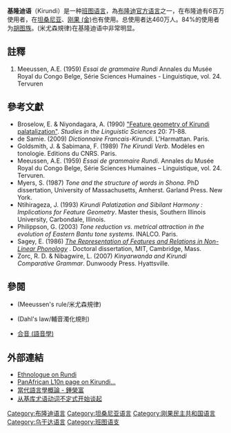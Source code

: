 {{noteTA
|T=zh:基隆迪语; zh-cn:基隆迪语; zh-tw:克倫地語;
|1=zh:基隆迪; zh-cn:基隆迪; zh-tw:克倫地;
|2=zh-cn:基隆迪; zh-tw:克倫地;
}}
{{Infobox language
|name=克倫地語
|nativename=Ikirundi
|states={{flag|Burundi}}<br>{{flag|Uganda}}
|region=[[中部非洲|中部非洲]]
|speakers= 870萬人 {{citation needed|date=November 2011}}(2011年)<br />485萬人(1986年)
|date=2011
|speakers2=485萬人(1986年)
|ethnicity=[[胡圖族|胡圖族]]，[[圖西族|圖西族]]及[[特瓦族|特瓦族]]
|familycolor=Niger-Congo
|fam2=[[大西洋-刚果语族|大西洋-刚果语族]]
|fam3=[[Benue–Congo_languages|Benue–Congo]]
|fam4=[[Bantoid_languages|Bantoid]]
|fam5=[[Bantu_languages|Bantu]]
|fam6=[[Northeast_Bantu|Northeast Bantu]]
|fam7=[[Great_Lakes_Bantu|Great Lakes Bantu]]
|fam8=[[Ruanda-Rundi|Ruanda-Rundi]] (D62)
|nation={{flag|Burundi}}
|iso1=rn
|iso2=run
|iso3=run
|notice=IPA}}

'''基隆迪语'''（Kirundi）是一种[[班图语支|班图语言]]，為[[布隆迪|布隆迪]][[官方语言|官方语言]]之一，在布隆迪有6百万使用者，在[[坦桑尼亚|坦桑尼亚]]、[[刚果_(金)|刚果 (金)]]也有使用。总使用者达460万人。84%的使用者为[[胡图族|胡图族]]。{{le|繆孫規律|Meeussen's rule}}(米尤森規律)在基隆迪语中非常明显。

== 註釋 ==
{{refbegin}}
# Meeussen, A.E. (1959) ''Essai de grammaire Rundi'' Annales du Musée Royal du Congo Belge, Série Sciences Humaines - Linguistique, vol. 24. Tervuren
{{refend}}

== 參考文獻 ==
{{refbegin|2}}
* Broselow, E. & Niyondagara, A.  (1990) [https://archive.org/stream/studiesinlinguis2019901991univ/studiesinlinguis2019901991univ_djvu.txt "Feature geometry of Kirundi palatalization"]. ''Studies in the Linguistic Sciences'' 20: 71-88.
* de Samie. (2009) ''Dictionnaire Francais-Kirundi''. L'Harmattan.  Paris.
* Goldsmith, J. & Sabimana, F.  (1989) ''The Kirundi Verb''.  Modèles en tonologie.  Editions du CNRS. Paris.
* Meeussen, A.E. (1959) ''Essai de grammaire Rundi''. Annales du Musée Royal du Congo Belge, Série Sciences Humaines – Linguistique, vol. 24. Tervuren.
* Myers, S. (1987) ''Tone and the structure of words in Shona''.  PhD dissertation, University of Massachusetts, Amherst. Garland Press. New York.
* Ntihirageza, J.  (1993)  ''Kirundi Palatization and Sibilant Harmony : Implications for Feature Geometry''. Master thesis, Southern Illinois University, Carbondale, Illinois.
* Philippson, G. (2003) ''Tone reduction vs. metrical attraction in the evolution of Eastern Bantu tone systems''. INALCO. Paris.
* Sagey, E.  (1986)  [http://www.ai.mit.edu/projects/dm/theses/sagey86.pdf ''The Representation of Features and Relations in Non-Linear Phonology''] {{Wayback|url=http://www.ai.mit.edu/projects/dm/theses/sagey86.pdf |date=20220306230759 }}. Doctoral dissertation, MIT, Cambridge, Mass.
* Zorc, R. D. & Nibagwire, L.  (2007) ''Kinyarwanda and Kirundi Comparative Grammar''. Dunwoody Press.  Hyattsville.
{{refend}}

==參閱==
*{{le|繆孫規律|Meeussen's rule}}(Meeussen's rule/米尤森規律)
*{{le|達爾法則|Dahl's law}}(Dahl's law/輔音濁化規則)
*[[合音_(語音學)|合音 (語音學)]]

== 外部連結 ==
{{InterWiki|code=rn}}
* [http://www.ethnologue.com/show_language.asp?code=run Ethnologue on Rundi] {{Wayback|url=http://www.ethnologue.com/show_language.asp?code=run |date=20120805125909 }} {{en}}
* [https://web.archive.org/web/20070321212136/http://www.panafril10n.org/wikidoc/pmwiki.php/PanAfrLoc/RwandaRundi PanAfrican L10n page on Kirundi...] {{en}}
*[https://books.google.com.tw/books?id=qvgxoWHanC8C&pg=PA90&lpg=PA90&dq=Meeussen%27s+rule+%E8%AA%9E%E8%A8%80%E5%AD%B8&source=bl&ots=OvPBgxvBzB&sig=ACfU3U0Ukhq1ZnUL0KQDA8okMR5X5sCeiQ&hl=zh-TW&sa=X&ved=2ahUKEwjCyc3whNfzAhVTAt4KHdEfA0cQ6AF6BAglEAM#v=onepage&q=Meeussen's%20rule%20%E8%AA%9E%E8%A8%80%E5%AD%B8&f=false 當代語言學概論 - 鍾榮富] {{Wayback|url=https://books.google.com.tw/books?id=qvgxoWHanC8C&pg=PA90&lpg=PA90&dq=Meeussen%27s+rule+%E8%AA%9E%E8%A8%80%E5%AD%B8&source=bl&ots=OvPBgxvBzB&sig=ACfU3U0Ukhq1ZnUL0KQDA8okMR5X5sCeiQ&hl=zh-TW&sa=X&ved=2ahUKEwjCyc3whNfzAhVTAt4KHdEfA0cQ6AF6BAglEAM#v=onepage&q=Meeussen's%20rule%20%E8%AA%9E%E8%A8%80%E5%AD%B8&f=false |date=20220414201047 }}
*[http://yellingstone.info/?p=2631 从基库尤语动词不定式开始谈起] {{Wayback|url=http://yellingstone.info/?p=2631 |date=20220331065035 }}

{{lang-stub}}

{{Authority control}}
[[Category:布隆迪语言|Category:布隆迪语言]]
[[Category:坦桑尼亚语言|Category:坦桑尼亚语言]]
[[Category:刚果民主共和国语言|Category:刚果民主共和国语言]]
[[Category:乌干达语言|Category:乌干达语言]]
[[Category:班图语支|Category:班图语支]]